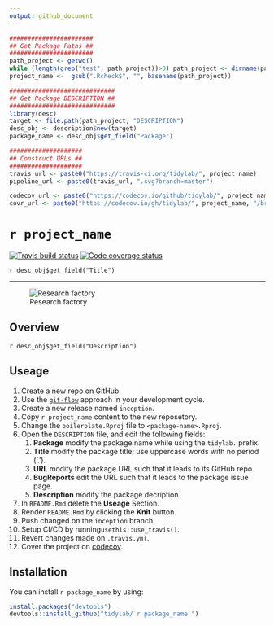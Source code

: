 ```yaml
---
output: github_document
---
```


```r
#######################
## Get Package Paths ##
#######################
path_project <- getwd()
while (length(grep("test", path_project))>0) path_project <- dirname(path_project)
project_name <-  gsub(".Rcheck$", "", basename(path_project))

############################# 
## Get Package DESCRIPTION ##
#############################
library(desc)
target <- file.path(path_project, "DESCRIPTION")
desc_obj <- description$new(target)
package_name <- desc_obj$get_field("Package")

####################
## Construct URLs ##
####################
travis_url <- paste0("https://travis-ci.org/tidylab/", project_name)
pipeline_url <- paste0(travis_url, ".svg?branch=master")

codecov_url <- paste0("https://codecov.io/github/tidylab/", project_name, "?branch=master")
covr_url <- paste0("https://codecov.io/gh/tidylab/", project_name, "/branch/master/graph/badge.svg")
```

# ``r project_name``

<!-- badges: start -->
[![Travis build status](`r pipeline_url`)](`r travis_url`)
[![Code coverage status](`r covr_url`)](`r codecov_url`)
<!-- badges: end -->


`r desc_obj$get_field("Title")`

---

![Research factory](https://i.imgur.com/RLEQkhe.png)

<!-- Package Description -->

## Overview

`r desc_obj$get_field("Description")`

<!--- Only relevant for the {boilerplate} package -->

## Useage

1. Create a new repo on GitHub.
2. Use the [`git-flow`](https://blog.sourcetreeapp.com/2012/08/01/smart-branching-with-sourcetree-and-git-flow/) approach in your development cycle. 
3. Create a new release named `inception`.
4. Copy ``r project_name`` content to the new reposetory.
5. Change the `boilerplate.Rproj` file to `<package-name>.Rproj`.
6. Open the `DESCRIPTION` file, and edit the following fields:
    1. **Package** modify the package name while using the `tidylab.` prefix.
    2. **Title** modify the package title; use uppercase words with no period ('.').
    3. **URL** modify the package URL such that it leads to its GitHub repo.
    3. **BugReports** edit the URL such that it leads to the package issue page.
    4. **Description** modify the package decription.
7. In `README.Rmd` delete the **Useage** Section.
8. Render `README.Rmd` by clicking the **Knit** button.
9. Push changed on the `inception` branch.
10. Setup CI/CD  by running`usethis::use_travis()`.
11. Revert changes made on `.travis.yml`.
12. Cover the project on [codecov](https://codecov.io/github/tidylab).


## Installation


You can install ``r package_name`` by using:

```r
install.packages("devtools")
devtools::install_github("tidylab/`r package_name`")
```
